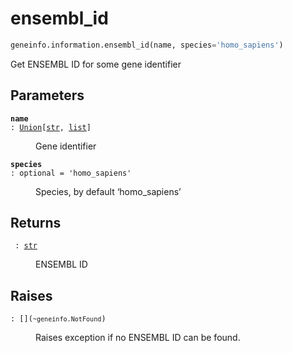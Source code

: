 # ensembl_id { #geneinfo.information.ensembl_id }

```python
geneinfo.information.ensembl_id(name, species='homo_sapiens')
```

Get ENSEMBL ID for some gene identifier

## Parameters {.doc-section .doc-section-parameters}

<code>[**name**]{.parameter-name} [:]{.parameter-annotation-sep} [[Union](`typing.Union`)\[[str](`str`), [list](`list`)\]]{.parameter-annotation}</code>

:   Gene identifier

<code>[**species**]{.parameter-name} [:]{.parameter-annotation-sep} [ optional]{.parameter-annotation} [ = ]{.parameter-default-sep} [\'homo_sapiens\']{.parameter-default}</code>

:   Species, by default 'homo_sapiens'

## Returns {.doc-section .doc-section-returns}

<code>[]{.parameter-name} [:]{.parameter-annotation-sep} [[str](`str`)]{.parameter-annotation}</code>

:   ENSEMBL ID

## Raises {.doc-section .doc-section-raises}

<code>[:]{.parameter-annotation-sep} [\[\](`~geneinfo.NotFound`)]{.parameter-annotation}</code>

:   Raises exception if no ENSEMBL ID can be found.